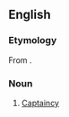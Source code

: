 ==English==

===Etymology===
From {{suffix|captain|ship|lang=en}}.

===Noun===
{{en-noun}}

# [[captaincy|Captaincy]]